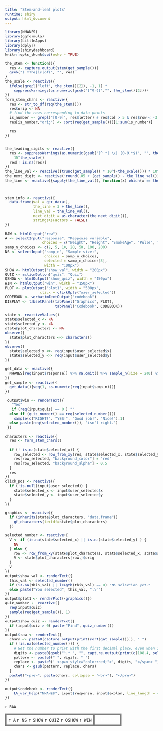 ```yaml
---
title: "Stem-and-leaf plots"
runtime: shiny
output: html_document
---
```


```r
library(NHANES)
library(ggformula)
library(LittleApps)
library(dplyr)
library(shinydashboard)
knitr::opts_chunk$set(echo = TRUE)
```

```r

the_stem <- function(){
  res <- capture.output(stem(get_sample()))
  gsub("( *The|is|of)", "", res)
}
the_scale <- reactive({
  ifelse(grepl("left", the_stem()[2]), -1, 1) * 
    suppressWarnings(as.numeric(gsub("[^0-9]","", the_stem()[2])))
})
form_stem_chars <- reactive({
  res <- str_to_df(req(the_stem()))
  res$orig <- NA
  # find the rows corresponding to data points
  is_number <- grepl("[0-9]", res$letter) & res$col > 5 & res$row < -3
  res[is_number,"orig"] <- sort(req(get_sample()))[1:sum(is_number)]
  
  res
})


the_leading_digits <- reactive({
  res <- suppressWarnings(as.numeric(gsub("(^ *| \\| [0-9]*$)", "", the_stem()))) * 
    10^the_scale() 
  res[! is.na(res)]
})
the_line_val <- reactive({trunc(get_sample() * 10^(-the_scale())) * 10^the_scale()})
the_next_digit <- reactive({round(.05 + (get_sample() - the_line_val()) * 10^(1-the_scale()))})
the_line <- reactive({sapply(the_line_val(), function(x) which(x == the_leading_digits()))})



stem_info <- reactive({
  data.frame(val = get_data(), 
             the_line = 3 + the_line(), 
             line_val = the_line_val(), 
             next_digit = as.character(the_next_digit()),
             stringsAsFactors = FALSE)
})
```


```r
RAW <- htmlOutput("raw")
A <- selectInput("response", "Response variable",
                 choices = c("Weight", "Height", "SmokeAge", "Pulse", "DaysMentHlthBad"), width = "100px")
samp_n_choices <- c(2, 5, 10, 20, 50, 100, 200)
NS <- selectInput("samp_n", "Sample size:", 
                  choices = samp_n_choices,
                  selected = samp_n_choices[3], 
                  width = "100px")
SHOW <- htmlOutput("show_val", width = "200px")
QUIZ <- actionButton("quiz", "Quiz")
QSHOW <- htmlOutput("show_quiz", width = "150px")
WIN <- htmlOutput("win", width = "150px")
PLOT <- plotOutput("plot1", width = "500px",
                click = clickOpts("user_selected"))
CODEBOOK <- verbatimTextOutput("codebook")
DISPLAY <- tabsetPanel(tabPanel("Graphics", PLOT), 
                       tabPanel("Codebook", CODEBOOK))

```

```r
state <- reactiveValues()
state$selected_x <- NA
state$selected_y <- NA
state$plot_characters <- NA
observe({
  state$plot_characters <<- characters()
})
observe({
  state$selected_x <<- req(input$user_selected$x)
  state$selected_y <<- req(input$user_selected$y)
})

get_data <- reactive({
  NHANES[req(input$response)] %>% na.omit() %>% sample_n(size = 200) %>% .[[1]]
})
get_sample <- reactive({
  get_data()[seq(1, as.numeric(req(input$samp_n)))]
})

 output$win <- renderText({
   "Yes"
   if (req(input$quiz) == 0 ) ""
  else if (quiz_number() == req(selected_number())) 
    sample(c("RIGHT!", "YES!", "Good job!", "Nice!"),1)
  else paste(req(selected_number()), "isn't right.")
 })

characters <- reactive({
  res <- form_stem_chars()
  
  if (! is.na(state$selected_x)) {
    row_selected <- row_from_xy(res, state$selected_x, state$selected_y)
    res[row_selected, "background_color"] = "red"
    res[row_selected, "background_alpha"] = 0.5
  }
  res
})
click_pos <- reactive({
  if (!is.null(input$user_selected)) {
    state$selected_x <- input$user_selected$x
    state$selected_y <- input$user_selected$y
  }
})

graphics <- reactive({
  if (inherits(state$plot_characters, "data.frame"))
    gf_characters(textdf=state$plot_characters) 
  })

selected_number <- reactive({
  V <- if (is.na(state$selected_x) || is.na(state$selected_y) ) {
    NA
  } else {
    row <- row_from_xy(state$plot_characters, state$selected_x, state$selected_y)
    V <- state$plot_characters[row,]$orig
  }
  V
})
output$show_val <- renderText({
  this_val <- selected_number()
  if (is.na(this_val) || length(this_val) == 0) "No selection yet."
  else paste("You selected", this_val, ".\n")
})
output$plot1 <- renderPlot({graphics()})
quiz_number <- reactive({
  req(input$quiz)
  sample(req(get_sample()), 1)
})
output$show_quiz <- renderText({
  if (input$quiz > 0) paste("Find", quiz_number())
})
output$raw <- renderText({
  chars <- paste0(capture.output(print(sort(get_sample()))), " ")
  if (!is.na(selected_number())) {
    # Get the number to print with the first decimal place, even when it ends with .0
    digits <- paste0(gsub("^.* ", "", capture.output(print(c(108.4, selected_number()))), " "))
    pattern <- paste0(" ", digits, " ")
    replace <- paste0(' <span style="color:red;">', digits, "</span> ")
    chars <- gsub(pattern, replace, chars)
  }
  paste0("<pre>", paste(chars, collapse = "<br>"), "</pre>")
})

output$codebook <- renderText({
    LA_var_help("NHANES", input$response, input$explan, line_length = 40L)
})
```

`r RAW`

<table><tr><td class="control">`r A` `r NS` `r SHOW` `r QUIZ` `r QSHOW` `r WIN`</td><td class="plot">`r DISPLAY`</td></tr></table>





<style type="text/css">
td.control {
  border:5px solid gray;
  border-radius:10px;
  padding: 5px;
  vertical-align: top;
}
td.plot {
  border:5px solid gray;
  padding: 5px;
  border-radius:10px;
  color: white;
}

</style>
